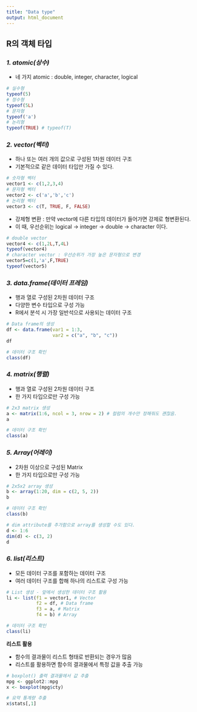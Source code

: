 ```yaml
---
title: "Data type"
output: html_document
---
```


## R의 객체 타입

### *1. atomic(상수)*

* 네 가지 atomic : double, integer, character, logical

```r
# 실수형
typeof(5)
# 정수형
typeof(5L)
# 문자형
typeof('a')
# 논리형
typeof(TRUE) # typeof(T)
```

### *2. vector(벡터)*

* 하나 또는 여러 개의 값으로 구성된 1차원 데이터 구조
* 기본적으로 같은 데이터 타입만 가질 수 있다.

```r
# 숫자형 벡터
vector1 <- c(1,2,3,4)
# 문자형 벡터
vector2 <- c('a','b','c')
# 논리형 벡터
vector3 <- c(T, TRUE, F, FALSE) 
```

* 강제형 변환 : 만약 vector에 다른 타입의 데이터가 들어가면 강제로 형변환된다.
* 이 때, 우선순위는 logical -> integer -> double -> character 이다.

```r
# double vector
vector4 <- c(1,2L,T,4L)
typeof(vector4)
# character vector : 우선순위가 가장 높은 문자형으로 변경
vector5=c(1,'a',F,TRUE)
typeof(vector5)
```

### *3. data.frame(데이터 프레임)*

* 행과 열로 구성된 2차원 데이터 구조
* 다양한 변수 타입으로 구성 가능
* R에서 분석 시 가장 일반석으로 사용되는 데이터 구조

```r
# Data frame의 생성
df <- data.frame(var1 = 1:3,
                 var2 = c("a", "b", "c"))
df

# 데이터 구조 확인
class(df)
```

### *4. matrix(행렬)*

* 행과 열로 구성된 2차원 데이터 구조
* 한 가지 타입으로만 구성 가능

```r
# 2x3 matrix 생성
a <- matrix(1:6, ncol = 3, nrow = 2) # 컬럼의 개수만 정해줘도 괜찮음.
a

# 데이터 구조 확인
class(a)
```

### *5. Array(어레이)*

* 2차원 이상으로 구성된 Matrix
* 한 가지 타입으로만 구성 가능

```r
# 2x5x2 array 생성
b <- array(1:20, dim = c(2, 5, 2))
b

# 데이터 구조 확인
class(b)

# dim attribute를 추가함으로 array를 생성할 수도 있다.
d <- 1:6
dim(d) <- c(3, 2)
d
```

### *6. list(리스트)*

* 모든 데이터 구조를 포함하는 데이터 구조
* 여러 데이터 구조를 합해 하나의 리스트로 구성 가능

```r
# List 생성 - 앞에서 생성한 데이터 구조 활용
li <- list(f1 = vector1, # Vector
           f2 = df, # Data frame
           f3 = a, # Matrix
           f4 = b) # Array

# 데이터 구조 확인
class(li)
```

**리스트 활용**

* 함수의 결과물이 리스트 형태로 반환되는 경우가 많음
* 리스트를 활용하면 함수의 결과물에서 특정 값을 추출 가능

```r
# boxplot() 출력 결과물에서 값 추출
mpg <- ggplot2::mpg
x <- boxplot(mpg$cty)

# 요약 통계량 추출
x$stats[,1]
```